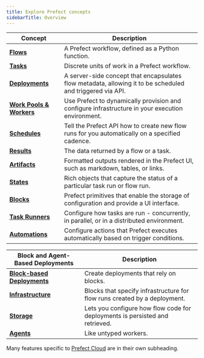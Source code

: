 ```yaml
---
title: Explore Prefect concepts
sidebarTitle: Overview
---
```




| Concept                                            | Description                                                                                                                 |
| -------------------------------------------------- | --------------------------------------------------------------------------------------------------------------------------- |
| __[Flows](/2.13/concepts/flows)__                       | A Prefect workflow, defined as a Python function.                                                                           |
| __[Tasks](/2.13/concepts/tasks)__                       | Discrete units of work in a Prefect workflow.                                                                               |
| __[Deployments](/2.13/concepts/deployments)__           | A server-side concept that encapsulates flow metadata, allowing it to be scheduled and triggered via API. |
| __[Work Pools & Workers](/2.13/concepts/work-pools)__   | Use Prefect to dynamically provision and configure infrastructure in your execution environment.                      |
| __[Schedules](/2.13/concepts/schedules)__               | Tell the Prefect API how to create new flow runs for you automatically on a specified cadence.     |
| __[Results](/2.13/concepts/results)__                   | The data returned by a flow or a task.                                                                                      |
| __[Artifacts](/2.13/concepts/artifacts)__               | Formatted outputs rendered in the Prefect UI, such as markdown, tables, or links.                                      |
| __[States](/2.13/concepts/states)__                     | Rich objects that capture the status of a particular task run or flow run.                                                                            |
| __[Blocks](/2.13/concepts/blocks)__                     | Prefect primitives that enable the storage of configuration and provide a UI interface.                                     |
| __[Task Runners](/2.13/concepts/task-runners)__         | Configure how tasks are run - concurrently, in parallel, or in a distributed environment. |
| __[Automations](/2.13/concepts/automations)__           | Configure actions that Prefect executes automatically based on trigger conditions.                |

|  Block and Agent-Based Deployments                 | Description   |
| -------------------------------------------------- | --------------------------------------------------------------------------------------------------------------------------- |
| __[Block-based Deployments](/2.13/concepts/deployments-block-based)__    | Create deployments that rely on blocks.   |
| __[Infrastructure](/2.13/concepts/infrastructure)__           | Blocks that specify infrastructure for flow runs created by a deployment.   |
| __[Storage](/2.13/concepts/storage)__                         | Lets you configure how flow code for deployments is persisted and retrieved.     |
| __[Agents](/2.13/concepts/agents)__                           | Like untyped workers. |

Many features specific to [Prefect Cloud](/2.13/cloud/) are in their own subheading.
